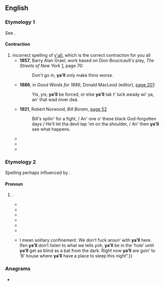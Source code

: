 {{also|yall|y'all}}
==English==

===Etymology 1===
See {{m|en|ya||you}}.

====Contraction====
{{head|en|contraction|head=[[ya]][['ll]]}}

# incorrect spelling of [[y'all]], which is the correct contraction for you all
#* '''1857''', Barry Alan Grael, work based on Dion Boucicault's play, ''The Streets of New York'' [http://books.google.com/books?id=dVr8FZH65foC], page 70:
#*: Don't go in, '''ya'll''' only make thins worse.
#* '''1886''', in ''Good Words for 1886'', Donald MacLeod (editor), [http://books.google.com/books?id=d4JMAAAAMAAJ&pg=PA201&dq=ya%27ll page 201]:
#*: Yis, yis; '''ya'll''' be forced, or else '''ya'll''' tak t' luck awaäy wi' ya, an' that wad niver deä.
#* '''1921''', Robert Norwood, ''Bill Boram'', [http://books.google.com/books?id=frIVwVBGcWEC&pg=PA52&dq=ya%27ll page 52]
#*: Bill's spilin' for a fight, / An' one o' these black God-forgotten days / He'll let tha devil tap 'im on tha shoulder, / An' then '''ya'll''' see what happens.
#* {{quote-book|en|1985|V.C. Andrews|Heaven|page=243|isbn=0671729446|url=http://books.google.com/books?id=XJVw075VNtwC|passage='''Ya'll''' like that. '''Ya'll''' come out smellin like a rose, looking like one, too.}}
#* {{quote-book|en|year=2002|author=Marina Carr|title=By the Bog of Cats|page=24|passage='''Ya'll''' only ever be Xavier Cassidy's work horse. He won't treat ya right.}}
#* {{quote-book|en|year=2006|author=J. R. Reynolds|title=Sustenance of Courage|page=281|passage=But then '''ya'll''' only have two oxen if ya do that, Mrs. Burt.}}

===Etymology 2===
Spelling perhaps influenced by {{m|en|you'll}}.

====Pronoun====
{{en-pron}}

# {{alternative spelling of|en|y'all}} {{q|especially in AAVE}}.
#* {{quote-book|en|year=1985|author=Barbara Savage|title=Miles from Nowhere|page=89|passage=So '''ya'll''' need a place to camp do ya?}}
#* {{quote-book|en|year=1987|author=Beth Henley|title=The Lucky Spot|page=20|passage='''Ya'll''' all gotta look real beautiful for tonight.}}
#* {{quote-book|en|year=1999|author=Connie Rose Porter|title=Imani All Mine|page=207|passage='''Ya'll''' folk forget about the street number.}}
#* {{quote-book|en|year=2000|author=Frankie Avalon Wolfe|title=The Complete Idiot’s Guide to Being Vegetarian|page=308|passage=Hinduism — '''Ya’ll''' Come Back Now}}
#* {{quote-book|en|year=2004|author=James E. Pittman|title=The Way We See It: Expressed through poetry and rhyme from friends and family|page=35|passage='''Ya’ll''' don’t know bout the Souf, fah real // Let me tell '''ya’ll''' how it be.}}
#* {{quote-book|en|year=2004|author=Ronald Everett Capps|title=Off Magazine Street|page=291|passage=Then, when '''ya'll''' were young, '''ya'll''' probably learned a lot about manners and how to act, didn't '''ya'll'''?}}
#* {{quote-book|en|year=2005|author=Jimmie|title=Life, Death And Sex In Prison|page=21|passage=“I’m Lieutenant Bunger. '''Ya’ll''' do exactly as I or any other uniformed officer here tells you to do, whenever he wants '''ya’ll''' to do it. Ifen '''ya’ll''' don’t do it quickly enough and the way we tell '''ya’ll''' to do it, we’ll march '''ya’ll''' right to the fuckin’ ‘hole’. For you new inmates {{...}} I mean solitary confinement. We don’t fuck aroun’ with '''ya’ll''' here. Ifen '''ya’ll''' don’t listen to what we tells yoh, '''ya’ll''' be in the ‘hole’ until '''ya’ll''' get as blind as a bat from the dark. Right now '''ya’ll''' are goin’ to ‘B’ house where '''ya’ll''' have a place to sleep this night”.}}

===Anagrams===
* {{anagrams|en|a=ally|-ally|Ally|Lyla|ally}}